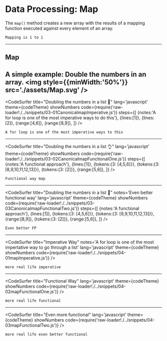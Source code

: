 

# Data Processing: Map
The `map()` method creates a new array with the results of a mapping function executed against every element of an array.

```notes
Mapping is 1 to 1
```
---

## Map
A simple example: Double the numbers in an array.
<img style={{minWidth:'50%'}} src='./assets/Map.svg' />
---
<CodeSurfer
title="Doubling the numbers in a list 🙅"
lang='javascript'
theme={codeTheme}
showNumbers
code={require('raw-loader!./../snippets/03-01CanonicalmapImperative.js')}
steps={[
{notes:'A for loop is one of the most imperative ways to do this'},
{lines:[1]},
{lines:[2]},
{range:[4,6]},
{range:[8,9]},
]}
/>

```notes
A for loop is one of the most imperative ways to this
```
---
<CodeSurfer
title="Doubling the numbers in a list 👌"
lang='javascript'
theme={codeTheme}
showNumbers
code={require('raw-loader!./../snippets/03-02CanonicalmapFunctionalOne.js')}
steps={[
{notes:'A functional approach'},
{lines:[1]},
{tokens:{3: [4,5,6]}},
{tokens:{3: [8,9,10,11,12,13]}},
{tokens:{3: [2]}},
{range:[5,6]},
]}
/>

```notes
Functional way map
```
---
<CodeSurfer
title="Doubling the numbers in a list 💯"
notes='Even better functional way'
lang='javascript'
theme={codeTheme}
showNumbers
code={require('raw-loader!./../snippets/03-03CanonicalmapFunctionalTwo.js')}
steps={[
{notes:'A functional approach'},
{lines:[1]},
{tokens:{3: [4,5,6]}},
{tokens:{3: [8,9,10,11,12,13]}},
{range:[8,9]},
{tokens:{3: [2]}},
{range:[5,6]},
]}
/>

```notes
Even better FP
```
---
<CodeSurfer
title="Imperative Way"
notes='A for loop is one of the most impertative way to go through a list'
lang='javascript'
theme={codeTheme}
showNumbers
code={require('raw-loader!./../snippets/04-01mapImperative.js')}
/>

```notes
more real life imperative
```
---
<CodeSurfer
title="Functional Way"
lang='javascript'
theme={codeTheme}
showNumbers
code={require('raw-loader!./../snippets/04-02mapFunctionalOne.js')}
/>

```notes
more real life functional
```
---
<CodeSurfer
title="Even more functional"
lang='javascript'
theme={codeTheme}
showNumbers
code={require('raw-loader!./../snippets/04-03mapFunctionalTwo.js')}
/>

```notes
more real life even better functional
```
